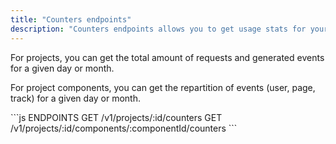 ```yaml
---
title: "Counters endpoints"
description: "Counters endpoints allows you to get usage stats for your projects or components."
---
```



<EdgeeSdk />

For projects, you can get the total amount of requests and generated events for a given day or month.

For project components, you can get the repartition of events (user, page, track) for a given day or month.

<RequestExample>
```js ENDPOINTS
GET /v1/projects/:id/counters
GET /v1/projects/:id/components/:componentId/counters
```
</RequestExample>
